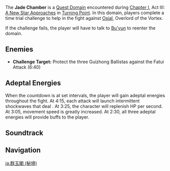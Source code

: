 {{About|the quest domain|the location|Jade Chamber}}
{{Domain Infobox
|title        = Jade Chamber
|type         = Quest
|image        = 
|description  = 
|region       = Liyue
|area         = Sea of Clouds
|subarea      = Liyue Harbor
|requiredAR   = 28
|quest        = Turning Point
|quest_type   = Archon
}}
The '''Jade Chamber''' is a [[Quest Domain]] encountered during [[Chapter I]], Act III: [[A New Star Approaches]] in [[Turning Point]]. In this domain, players complete a time trial challenge to help in the fight against [[Osial]], Overlord of the Vortex.

If the challenge fails, the player will have to talk to [[Bu'yun]] to reenter the domain.

==Enemies==
* '''Challenge Target:''' Protect the three Guizhong Ballistas against the Fatui Attack (6:40)
{{Domain Enemies
|name1=Phase 1: No Adeptal Energy, No AoE Hydro Attacks
|enemies1=Fatui Skirmisher - Hydrogunner Legionnaire;Fatui Skirmisher - Anemoboxer Vanguard//Fatui Skirmisher - Pyroslinger Bracer*2//Fatui Skirmisher - Geochanter Bracer;Fatui Skirmisher - Anemoboxer Vanguard

|name2=Phase 2: Osial's Power Unleashed
|enemies2=Fatui Skirmisher - Electrohammer Vanguard*2;Fatui Skirmisher - Anemoboxer Vanguard//Fatui Skirmisher - Cryogunner Legionnaire;Fatui Skirmisher - Anemoboxer Vanguard;Fatui Skirmisher - Hydrogunner Legionnaire//Fatui Skirmisher - Electrohammer Vanguard*2
|note2=During this phase and phase 3, Osial will launch attacks against the Guizhong Ballista that deal massive {{color|AoE Hydro DMG}} on hit. Some attacks will be marked with a red circle.

|name3=Phase 3: After Adeptal Energy
|enemies3=Fatui Skirmisher - Pyroslinger Bracer;Fatui Skirmisher - Geochanter Bracer;Fatui Electro Cicin Mage//Fatui Skirmisher - Electrohammer Vanguard*2;Fatui Electro Cicin Mage//Fatui Skirmisher - Hydrogunner Legionnaire;Fatui Skirmisher - Cryogunner Legionnaire;Fatui Electro Cicin Mage//Fatui Skirmisher - Anemoboxer Vanguard;Fatui Skirmisher - Electrohammer Vanguard;Fatui Electro Cicin Mage
}}

==Adeptal Energies==
When the countdown is at set intervals, the player will gain adeptal energies throughout the fight. At 4:15, each attack will launch intermittent shockwaves that deal {{color|True DMG}}. At 3:25, the character will replenish HP per second. At 3:05, movement speed is greatly increased. At 2:30, all three adeptal energies will provide buffs to the player.

==Soundtrack==
{{Soundtracks by Category Table|Jade Chamber (Story Domain) Soundtracks}}

==Navigation==
{{Domain Navbox|temporary}}

[[ja:群玉閣 (秘境)]]
